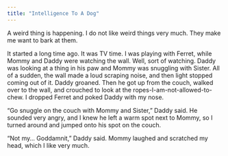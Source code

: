 ```yaml
---
title: "Intelligence To A Dog"
---
```


A weird thing is happening. I do not like weird things very much. They make me want to bark at them.

It started a long time ago. It was TV time. I was playing with Ferret, while Mommy and Daddy were watching the wall. Well, sort of watching. Daddy was looking at a thing in his paw and Mommy was snuggling with Sister. All of a sudden, the wall made a loud scraping noise, and then light stopped coming out of it. Daddy groaned. Then he got up from the couch, walked over to the wall, and crouched to look at the ropes-I-am-not-allowed-to-chew. I dropped Ferret and poked Daddy with my nose.

"Go snuggle on the couch with Mommy and Sister," Daddy said. He sounded very angry, and I knew he left a warm spot next to Mommy, so I turned around and jumped onto his spot on the couch.

"Not my… Goddamnit," Daddy said. Mommy laughed and scratched my head, which I like very much.
